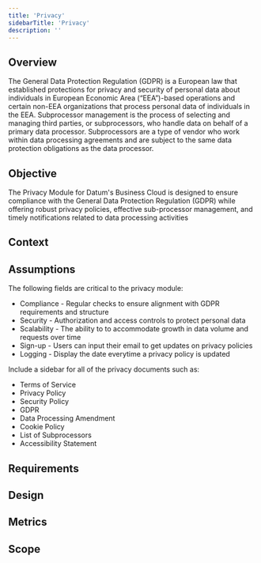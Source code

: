 ```yaml
---
title: 'Privacy'
sidebarTitle: 'Privacy'
description: ''
---
```


## Overview
The General Data Protection Regulation (GDPR) is a European law that established protections for privacy and security of personal data about individuals in European Economic Area (“EEA”)-based operations and certain non-EEA organizations that process personal data of individuals in the EEA.
Subprocessor management is the process of selecting and managing third parties, or subprocessors, who handle data on behalf of a primary data processor. Subprocessors are a type of vendor who work within data processing agreements and are subject to the same data protection obligations as the data processor.
## Objective
The Privacy Module for Datum's Business Cloud is designed to ensure compliance with the General Data Protection Regulation (GDPR) while offering 
robust privacy policies, effective sub-processor management, and timely notifications related to data processing activities
## Context

## Assumptions
The following fields are critical to the privacy module:
- Compliance - Regular checks to ensure alignment with GDPR requirements and structure
- Security - Authorization and access controls to protect personal data
- Scalability - The ability to to accommodate growth in data volume and requests over time 
- Sign-up - Users can input their email to get updates on privacy policies
- Logging - Display the date everytime a privacy policy is updated 

Include a sidebar for all of the privacy documents such as:
- Terms of Service
- Privacy Policy
- Security Policy
- GDPR
- Data Processing Amendment
- Cookie Policy 
- List of Subprocessors
- Accessibility Statement
## Requirements

## Design

## Metrics

## Scope